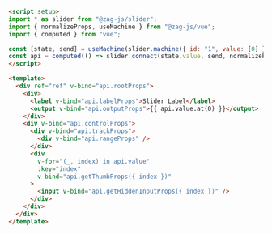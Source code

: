 ```md
<script setup>
import * as slider from "@zag-js/slider";
import { normalizeProps, useMachine } from "@zag-js/vue";
import { computed } from "vue";

const [state, send] = useMachine(slider.machine({ id: "1", value: [0] }));
const api = computed(() => slider.connect(state.value, send, normalizeProps));
</script>

<template>
  <div ref="ref" v-bind="api.rootProps">
    <div>
      <label v-bind="api.labelProps">Slider Label</label>
      <output v-bind="api.outputProps">{{ api.value.at(0) }}</output>
    </div>
    <div v-bind="api.controlProps">
      <div v-bind="api.trackProps">
        <div v-bind="api.rangeProps" />
      </div>
      <div
        v-for="(_, index) in api.value"
        :key="index"
        v-bind="api.getThumbProps({ index })"
      >
        <input v-bind="api.getHiddenInputProps({ index })" />
      </div>
    </div>
  </div>
</template>
```
